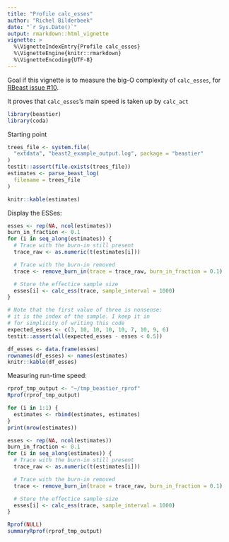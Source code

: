 ```yaml
---
title: "Profile calc_esses"
author: "Richel Bilderbeek"
date: "`r Sys.Date()`"
output: rmarkdown::html_vignette
vignette: >
  %\VignetteIndexEntry{Profile calc_esses}
  %\VignetteEngine{knitr::rmarkdown}
  %\VignetteEncoding{UTF-8}
---
```


Goal if this vignette is to measure the big-O complexity
of `calc_esses`, for 
[RBeast issue #10](https://github.com/beast-dev/RBeast/issues/10).

It proves that `calc_esses`'s main speed is taken up by `calc_act`

```r
library(beastier)
library(coda)
```

Starting point

```r
trees_file <- system.file(
  "extdata", "beast2_example_output.log", package = "beastier"
)
testit::assert(file.exists(trees_file))
estimates <- parse_beast_log(
  filename = trees_file
)

knitr::kable(estimates)
```

Display the ESSes:

```r
esses <- rep(NA, ncol(estimates))
burn_in_fraction <- 0.1
for (i in seq_along(estimates)) {
  # Trace with the burn-in still present
  trace_raw <- as.numeric(t(estimates[i]))

  # Trace with the burn-in removed
  trace <- remove_burn_in(trace = trace_raw, burn_in_fraction = 0.1)

  # Store the effectice sample size
  esses[i] <- calc_ess(trace, sample_interval = 1000)
}

# Note that the first value of three is nonsense:
# it is the index of the sample. I keep it in
# for simplicity of writing this code
expected_esses <- c(3, 10, 10, 10, 10, 7, 10, 9, 6)
testit::assert(all(expected_esses - esses < 0.5))

df_esses <- data.frame(esses)
rownames(df_esses) <- names(estimates)
knitr::kable(df_esses)
```

Measuring run-time speed:

```r
rprof_tmp_output <- "~/tmp_beastier_rprof"
Rprof(rprof_tmp_output)

for (i in 1:1) {
  estimates <- rbind(estimates, estimates)
}
print(nrow(estimates))

esses <- rep(NA, ncol(estimates))
burn_in_fraction <- 0.1
for (i in seq_along(estimates)) {
  # Trace with the burn-in still present
  trace_raw <- as.numeric(t(estimates[i]))

  # Trace with the burn-in removed
  trace <- remove_burn_in(trace = trace_raw, burn_in_fraction = 0.1)

  # Store the effectice sample size
  esses[i] <- calc_ess(trace, sample_interval = 1000)
}

Rprof(NULL)
summaryRprof(rprof_tmp_output)
```
